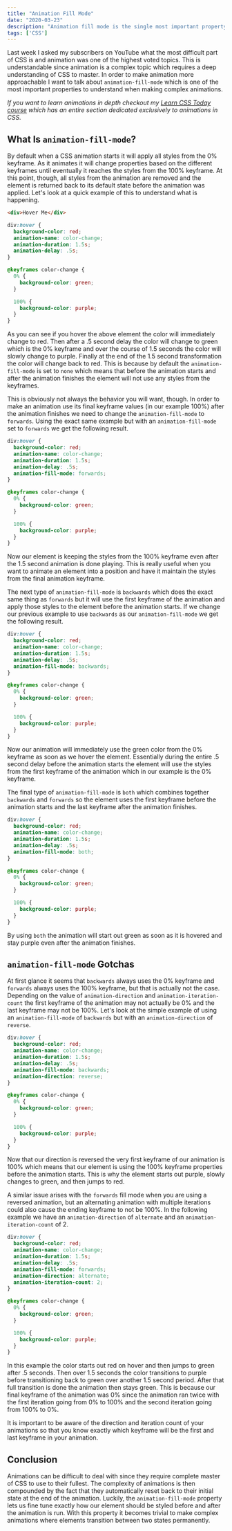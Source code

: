 ```yaml
---
title: "Animation Fill Mode"
date: "2020-03-23"
description: "Animation fill mode is the single most important property of CSS animations to understand so in this article I will be breaking down exactly how to use animation fill mode and what it does."
tags: ['CSS']
---
```



Last week I asked my subscribers on YouTube what the most difficult part of CSS is and animation was one of the highest voted topics. This is understandable since animation is a complex topic which requires a deep understanding of CSS to master. In order to make animation more approachable I want to talk about `animation-fill-mode` which is one of the most important properties to understand when making complex animations.

*If you want to learn animations in depth checkout my [Learn CSS Today course](https://courses.webdevsimplified.com/learn-css-today) which has an entire section dedicated exclusively to animations in CSS.*

## What Is `animation-fill-mode`?

By default when a CSS animation starts it will apply all styles from the 0% keyframe. As it animates it will change properties based on the different keyframes until eventually it reaches the styles from the 100% keyframe. At this point, though, all styles from the animation are removed and the element is returned back to its default state before the animation was applied. Let's look at a quick example of this to understand what is happening.
```html
<div>Hover Me</div>
```

```css
div:hover {
  background-color: red;
  animation-name: color-change;
  animation-duration: 1.5s;
  animation-delay: .5s;
}

@keyframes color-change {
  0% {
    background-color: green;
  }

  100% {
    background-color: purple;
  }
}
```

<AnimationFillModeExample duration="1.5s" delay=".5s" fillMode="none" />

As you can see if you hover the above element the color will immediately change to red. Then after a .5 second delay the color will change to green which is the 0% keyframe and over the course of 1.5 seconds the color will slowly change to purple. Finally at the end of the 1.5 second transformation the color will change back to red. This is because by default the `animation-fill-mode` is set to `none` which means that before the animation starts and after the animation finishes the element will not use any styles from the keyframes.

This is obviously not always the behavior you will want, though. In order to make an animation use its final keyframe values (in our example 100%) after the animation finishes we need to change the `animation-fill-mode` to `forwards`. Using the exact same example but with an `animation-fill-mode` set to `forwards` we get the following result.

```css {6}
div:hover {
  background-color: red;
  animation-name: color-change;
  animation-duration: 1.5s;
  animation-delay: .5s;
  animation-fill-mode: forwards;
}

@keyframes color-change {
  0% {
    background-color: green;
  }

  100% {
    background-color: purple;
  }
}
```

<AnimationFillModeExample duration="1.5s" delay=".5s" fillMode="forwards" />

Now our element is keeping the styles from the 100% keyframe even after the 1.5 second animation is done playing. This is really useful when you want to animate an element into a position and have it maintain the styles from the final animation keyframe.

The next type of `animation-fill-mode` is `backwards` which does the exact same thing as `forwards` but it will use the first keyframe of the animation and apply those styles to the element before the animation starts. If we change our previous example to use `backwards` as our `animation-fill-mode` we get the following result.

```css {6}
div:hover {
  background-color: red;
  animation-name: color-change;
  animation-duration: 1.5s;
  animation-delay: .5s;
  animation-fill-mode: backwards;
}

@keyframes color-change {
  0% {
    background-color: green;
  }

  100% {
    background-color: purple;
  }
}
```

<AnimationFillModeExample duration="1.5s" delay=".5s" fillMode="backwards" />

Now our animation will immediately use the green color from the 0% keyframe as soon as we hover the element. Essentially during the entire .5 second delay before the animation starts the element will use the styles from the first keyframe of the animation which in our example is the 0% keyframe.

The final type of `animation-fill-mode` is `both` which combines together `backwards` and `forwards` so the element uses the first keyframe before the animation starts and the last keyframe after the animation finishes.

```css {6}
div:hover {
  background-color: red;
  animation-name: color-change;
  animation-duration: 1.5s;
  animation-delay: .5s;
  animation-fill-mode: both;
}

@keyframes color-change {
  0% {
    background-color: green;
  }

  100% {
    background-color: purple;
  }
}
```

<AnimationFillModeExample duration="1.5s" delay=".5s" fillMode="both" />

By using `both` the animation will start out green as soon as it is hovered and stay purple even after the animation finishes.

## `animation-fill-mode` Gotchas

At first glance it seems that `backwards` always uses the 0% keyframe and `forwards` always uses the 100% keyframe, but that is actually not the case. Depending on the value of `animation-direction` and `animation-iteration-count` the first keyframe of the animation may not actually be 0% and the last keyframe may not be 100%.  Let's look at the simple example of using an `animation-fill-mode` of `backwards` but with an `animation-direction` of `reverse`.

```css {6,7}
div:hover {
  background-color: red;
  animation-name: color-change;
  animation-duration: 1.5s;
  animation-delay: .5s;
  animation-fill-mode: backwards;
  animation-direction: reverse;
}

@keyframes color-change {
  0% {
    background-color: green;
  }

  100% {
    background-color: purple;
  }
}
```

<AnimationFillModeExample duration="1.5s" delay=".5s" fillMode="backwards" direction="reverse" />

Now that our direction is reversed the very first keyframe of our animation is 100% which means that our element is using the 100% keyframe properties before the animation starts. This is why the element starts out purple, slowly changes to green, and then jumps to red.

A similar issue arises with the `forwards` fill mode when you are using a reversed animation, but an alternating animation with multiple iterations could also cause the ending keyframe to not be 100%. In the following example we have an `animation-direction` of `alternate` and an `animation-iteration-count` of 2.

```css {6-8}
div:hover {
  background-color: red;
  animation-name: color-change;
  animation-duration: 1.5s;
  animation-delay: .5s;
  animation-fill-mode: forwards;
  animation-direction: alternate;
  animation-iteration-count: 2;
}

@keyframes color-change {
  0% {
    background-color: green;
  }

  100% {
    background-color: purple;
  }
}
```

<AnimationFillModeExample duration="1.5s" delay=".5s" fillMode="forwards" direction="alternate" iterations={2} />

In this example the color starts out red on hover and then jumps to green after .5 seconds. Then over 1.5 seconds the color transitions to purple before transitioning back to green over another 1.5 second period. After that full transition is done the animation then stays green. This is because our final keyframe of the animation was 0% since the animation ran twice with the first iteration going from 0% to 100% and the second iteration going from 100% to 0%.

It is important to be aware of the direction and iteration count of your animations so that you know exactly which keyframe will be the first and last keyframe in your animation.

## Conclusion

Animations can be difficult to deal with since they require complete master of CSS to use to their fullest. The complexity of animations is then compounded by the fact that they automatically reset back to their initial state at the end of the animation. Luckily, the `animation-fill-mode` property lets us fine tune exactly how our element should be styled before and after the animation is run. With this property it becomes trivial to make complex animations where elements transition between two states permanently.
